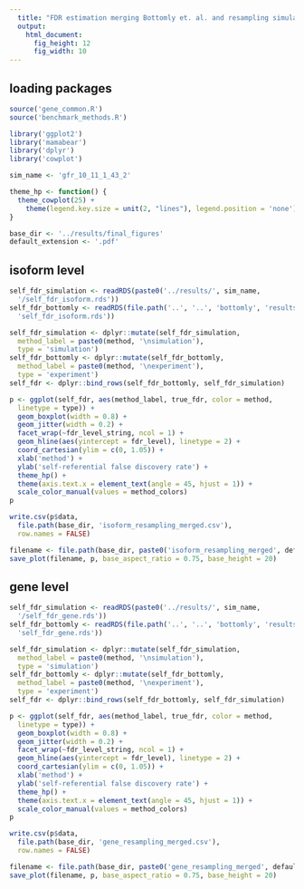 ```yaml
---
  title: "FDR estimation merging Bottomly et. al. and resampling simulation"
  output:
    html_document:
      fig_height: 12
      fig_width: 10
---
```



## loading packages


```r
source('gene_common.R')
source('benchmark_methods.R')
```

```r
library('ggplot2')
library('mamabear')
library('dplyr')
library('cowplot')
```

```r
sim_name <- 'gfr_10_11_1_43_2'

theme_hp <- function() {
  theme_cowplot(25) +
    theme(legend.key.size = unit(2, "lines"), legend.position = 'none')
}
```

```r
base_dir <- '../results/final_figures'
default_extension <- '.pdf'
```

## isoform level

```r
self_fdr_simulation <- readRDS(paste0('../results/', sim_name,
  '/self_fdr_isoform.rds'))
self_fdr_bottomly <- readRDS(file.path('..', '..', 'bottomly', 'results',
  'self_fdr_isoform.rds'))
```

```r
self_fdr_simulation <- dplyr::mutate(self_fdr_simulation,
  method_label = paste0(method, '\nsimulation'),
  type = 'simulation')
self_fdr_bottomly <- dplyr::mutate(self_fdr_bottomly,
  method_label = paste0(method, '\nexperiment'),
  type = 'experiment')
self_fdr <- dplyr::bind_rows(self_fdr_bottomly, self_fdr_simulation)
```

```r
p <- ggplot(self_fdr, aes(method_label, true_fdr, color = method,
  linetype = type)) +
  geom_boxplot(width = 0.8) +
  geom_jitter(width = 0.2) +
  facet_wrap(~fdr_level_string, ncol = 1) +
  geom_hline(aes(yintercept = fdr_level), linetype = 2) +
  coord_cartesian(ylim = c(0, 1.05)) +
  xlab('method') +
  ylab('self-referential false discovery rate') +
  theme_hp() +
  theme(axis.text.x = element_text(angle = 45, hjust = 1)) +
  scale_color_manual(values = method_colors)
p
```

```r
write.csv(p$data,
  file.path(base_dir, 'isoform_resampling_merged.csv'),
  row.names = FALSE)
```

```r
filename <- file.path(base_dir, paste0('isoform_resampling_merged', default_extension))
save_plot(filename, p, base_aspect_ratio = 0.75, base_height = 20)
```

## gene level

```r
self_fdr_simulation <- readRDS(paste0('../results/', sim_name,
  '/self_fdr_gene.rds'))
self_fdr_bottomly <- readRDS(file.path('..', '..', 'bottomly', 'results',
  'self_fdr_gene.rds'))
```

```r
self_fdr_simulation <- dplyr::mutate(self_fdr_simulation,
  method_label = paste0(method, '\nsimulation'),
  type = 'simulation')
self_fdr_bottomly <- dplyr::mutate(self_fdr_bottomly,
  method_label = paste0(method, '\nexperiment'),
  type = 'experiment')
self_fdr <- dplyr::bind_rows(self_fdr_bottomly, self_fdr_simulation)
```

```r
p <- ggplot(self_fdr, aes(method_label, true_fdr, color = method,
  linetype = type)) +
  geom_boxplot(width = 0.8) +
  geom_jitter(width = 0.2) +
  facet_wrap(~fdr_level_string, ncol = 1) +
  geom_hline(aes(yintercept = fdr_level), linetype = 2) +
  coord_cartesian(ylim = c(0, 1.05)) +
  xlab('method') +
  ylab('self-referential false discovery rate') +
  theme_hp() +
  theme(axis.text.x = element_text(angle = 45, hjust = 1)) +
  scale_color_manual(values = method_colors)
p
```

```r
write.csv(p$data,
  file.path(base_dir, 'gene_resampling_merged.csv'),
  row.names = FALSE)
```
```r
filename <- file.path(base_dir, paste0('gene_resampling_merged', default_extension))
save_plot(filename, p, base_aspect_ratio = 0.75, base_height = 20)
```
